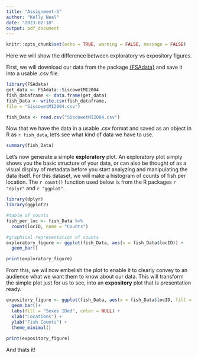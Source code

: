 ---
title: "Assignment-5"
author: "Kelly Neal"
date: "2023-02-18"
output: pdf_document
---

```{r setup, include=FALSE}
knitr::opts_chunk$set(echo = TRUE, warning = FALSE, message = FALSE)
```

Here we will show the difference between exploratory vs expository figures. 

First, we will download our data from the package [{FSAdata}](https://github.com/fishR-Core-Team/FSAdata) and save it into a usable .csv file. 

```{r}
library(FSAdata)
get_data <- FSAdata::SiscowetMI2004
fish_dataframe <- data.frame(get_data)
fish_Data <- write.csv(fish_dataframe, 
file = "SiscowetMI2004.csv")

fish_Data <- read.csv("SiscowetMI2004.csv")

```

Now that we have the data in a usable .csv format and saved as an object in R as ` r fish_data`, let's see what kind of data we have to use. 

```{r}
summary(fish_Data)
```

Let's now generate a simple **exploratory** plot. An exploratory plot simply shows you the basic structure of your data, or can also be thought of as a visual display of metadata before you start analyzing and manipulating the data itself. For this dataset, we will make a histogram of counts of fish per location. The ` r count()` function used below is from the R packages `r "dplyr"` and `r "ggplot"`.

```{r}
library(dplyr)
library(ggplot2)

#table of counts
fish_per_loc <- fish_Data %>% 
  count(locID, name = "Counts")

#graphical representation of counts
exploratory_figure <- ggplot(fish_Data, aes(x = fish_Data$locID)) +
  geom_bar()

print(exploratory_figure)
```


From this, we wil now embelish the plot to enable it to clearly convey to an audience what we want them to know about our data. This will transform the simple plot just for us to see, into an **expository** plot that is presentation ready. 

``` {r}

expository_figure <- ggplot(fish_Data, aes(x = fish_Data$locID, fill = fish_Data$sex)) +
  geom_bar()+ 
  labs(fill = "Sexes IDed", color = NULL) +
  xlab("Locations") +
  ylab("Fish Counts") +
  theme_minimal()
  
print(expository_figure)
```

And thats it!